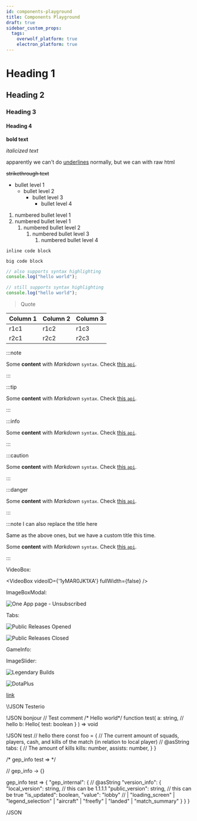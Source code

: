 ```yaml
---
id: components-playground
title: Components Playground
draft: true
sidebar_custom_props:
  tags:
    overwolf_platform: true
    electron_platform: true
---
```


# Heading 1

## Heading 2

### Heading 3

#### Heading 4

**bold text**

*italicized text*

apparently we can't do <ins>underlines</ins> normally, but we can with raw html

~~strikethrough text~~

- bullet level 1
    - bullet level 2
        - bullet level 3
            - bullet level 4

1. numbered bullet level 1
2. numbered bullet level 1
    1. numbered bullet level 2
        1. numbered bullet level 3
            1. numbered bullet level 4

`inline code block`

```
big code block
```

```js
// also supports syntax highlighting
console.log("hello world");
```

```js title="code blocks can also have titles woooow"
// still supports syntax highlighting
console.log("hello world");
```

> Quote

Column 1   | Column 2              | Column 3                                                                |
---------- | ----------------------| ----------------------------------------------------------------------- |
r1c1       | r1c2                  | r1c3                                                                    |
r2c1       | r2c2                  | r2c3                                                                    |


:::note

Some **content** with _Markdown_ `syntax`. Check [this `api`](#).

:::

:::tip

Some **content** with _Markdown_ `syntax`. Check [this `api`](#).

:::

:::info

Some **content** with _Markdown_ `syntax`. Check [this `api`](#).

:::

:::caution

Some **content** with _Markdown_ `syntax`. Check [this `api`](#).

:::

:::danger

Some **content** with _Markdown_ `syntax`. Check [this `api`](#).

:::

:::note I can also replace the title here

Same as the above ones, but we have a custom title this time.

Some **content** with _Markdown_ `syntax`. Check [this `api`](#).

:::

VideoBox:

<VideoBox videoID={'1yMAR0JK1XA'} fullWidth={false} />

ImageBoxModal:

<ImageBoxModal>
  <img src={require('/assets/subs-user-flow/one-app.jpg').default} alt="One App page - Unsubscribed" />
</ImageBoxModal>

Tabs:

<Tabs>
<TabItem value="opened" label="Opened" default>

![Public Releases Opened](/assets/tools/developers-console/all-applications/release-management/public-releases-open.jpg)

</TabItem>
<TabItem value="closed" label="Closed">

![Public Releases Closed](/assets/tools/developers-console/all-applications/release-management/public-releases-closed.jpg)

</TabItem>
</Tabs>

GameInfo:

<GameInfo gameId={21566} type="compliance"/>

ImageSlider:

<ImageSlider>

![Legendary Builds](/assets/lb-400x300.png)

![DotaPlus](/assets/dota-2-400x300.png)

</ImageSlider>

[link](#streaming-api-settings-sg-bcvcbc)


\\!JSON Testerio


\!JSON bonjour
// Test comment
/* Hello world*/
function test(
  a: string,
  // hello
  b: Hello{
    test: boolean
  }
) => void

!JSON test
// hello there
const foo =  {
  // The current amount of squads, players, cash, and kills of the match (in relation to local player)
  // @asString
  tabs: {
    // The amount of kills
    kills: number,
    assists: number,
  }
}

/* gep_info test => */

// gep_info -> {}


gep_info test => {
  "gep_internal": {
    // @asString
    "version_info": {
      "local_version": string,
      // this can be 1.1.1.1
      "public_version": string,
      // this can be true
      "is_updated": boolean,
      "value": "lobby" // | "loading_screen" | "legend_selection" | "aircraft" | "freefly" | "landed" | "match_summary"
    }
  }
}

/JSON

